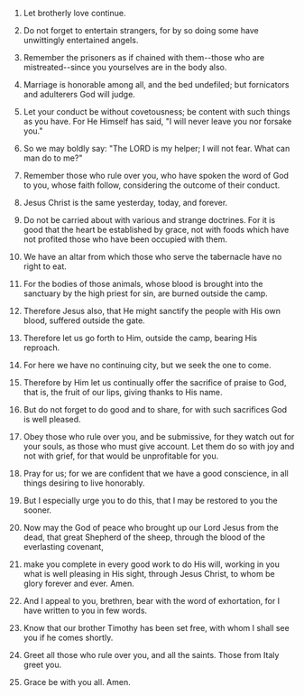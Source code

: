 
1. Let brotherly love continue.

2. Do not forget to entertain strangers, for by so doing some have unwittingly entertained angels.

3. Remember the prisoners as if chained with them--those who are mistreated--since you yourselves are in the body also.

4. Marriage is honorable among all, and the bed undefiled; but fornicators and adulterers God will judge.

5. Let your conduct be without covetousness; be content with such things as you have. For He Himself has said, "I will never leave you nor forsake you."

6. So we may boldly say: "The LORD is my helper; I will not fear. What can man do to me?"

7. Remember those who rule over you, who have spoken the word of God to you, whose faith follow, considering the outcome of their conduct.

8. Jesus Christ is the same yesterday, today, and forever.

9. Do not be carried about with various and strange doctrines. For it is good that the heart be established by grace, not with foods which have not profited those who have been occupied with them.

10. We have an altar from which those who serve the tabernacle have no right to eat.

11. For the bodies of those animals, whose blood is brought into the sanctuary by the high priest for sin, are burned outside the camp.

12. Therefore Jesus also, that He might sanctify the people with His own blood, suffered outside the gate.

13. Therefore let us go forth to Him, outside the camp, bearing His reproach.

14. For here we have no continuing city, but we seek the one to come.

15. Therefore by Him let us continually offer the sacrifice of praise to God, that is, the fruit of our lips, giving thanks to His name.

16. But do not forget to do good and to share, for with such sacrifices God is well pleased.

17. Obey those who rule over you, and be submissive, for they watch out for your souls, as those who must give account. Let them do so with joy and not with grief, for that would be unprofitable for you.

18. Pray for us; for we are confident that we have a good conscience, in all things desiring to live honorably.

19. But I especially urge you to do this, that I may be restored to you the sooner.

20. Now may the God of peace who brought up our Lord Jesus from the dead, that great Shepherd of the sheep, through the blood of the everlasting covenant,

21. make you complete in every good work to do His will, working in you what is well pleasing in His sight, through Jesus Christ, to whom be glory forever and ever. Amen.

22. And I appeal to you, brethren, bear with the word of exhortation, for I have written to you in few words.

23. Know that our brother Timothy has been set free, with whom I shall see you if he comes shortly.

24. Greet all those who rule over you, and all the saints. Those from Italy greet you.

25. Grace be with you all. Amen.


